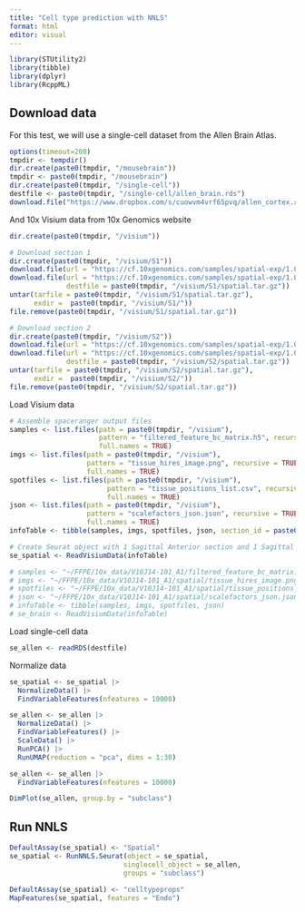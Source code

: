 ```yaml
---
title: "Cell type prediction with NNLS"
format: html
editor: visual
---
```


```r
library(STUtility2)
library(tibble)
library(dplyr)
library(RcppML)
```

## Download data

For this test, we will use a single-cell dataset from the Allen Brain Atlas.

```r
options(timeout=200)
tmpdir <- tempdir()
dir.create(paste0(tmpdir, "/mousebrain"))
tmpdir <- paste0(tmpdir, "/mousebrain")
dir.create(paste0(tmpdir, "/single-cell"))
destfile <- paste0(tmpdir, "/single-cell/allen_brain.rds")
download.file("https://www.dropbox.com/s/cuowvm4vrf65pvq/allen_cortex.rds?dl=1", destfile = destfile)
```

And 10x Visium data from 10x Genomics website

```r
dir.create(paste0(tmpdir, "/visium"))

# Download section 1
dir.create(paste0(tmpdir, "/visium/S1"))
download.file(url = "https://cf.10xgenomics.com/samples/spatial-exp/1.0.0/V1_Mouse_Brain_Sagittal_Anterior/V1_Mouse_Brain_Sagittal_Anterior_filtered_feature_bc_matrix.h5", destfile = paste0(tmpdir, "/visium/S1/filtered_feature_bc_matrix.h5"))
download.file(url = "https://cf.10xgenomics.com/samples/spatial-exp/1.0.0/V1_Mouse_Brain_Sagittal_Anterior/V1_Mouse_Brain_Sagittal_Anterior_spatial.tar.gz",
              destfile = paste0(tmpdir, "/visium/S1/spatial.tar.gz"))
untar(tarfile = paste0(tmpdir, "/visium/S1/spatial.tar.gz"), 
      exdir =  paste0(tmpdir, "/visium/S1/"))
file.remove(paste0(tmpdir, "/visium/S1/spatial.tar.gz"))

# Download section 2
dir.create(paste0(tmpdir, "/visium/S2"))
download.file(url = "https://cf.10xgenomics.com/samples/spatial-exp/1.0.0/V1_Mouse_Brain_Sagittal_Posterior/V1_Mouse_Brain_Sagittal_Posterior_filtered_feature_bc_matrix.h5", destfile = paste0(tmpdir, "/visium/S2/filtered_feature_bc_matrix.h5"))
download.file(url = "https://cf.10xgenomics.com/samples/spatial-exp/1.0.0/V1_Mouse_Brain_Sagittal_Posterior/V1_Mouse_Brain_Sagittal_Posterior_spatial.tar.gz",
              destfile = paste0(tmpdir, "/visium/S2/spatial.tar.gz"))
untar(tarfile = paste0(tmpdir, "/visium/S2/spatial.tar.gz"), 
      exdir =  paste0(tmpdir, "/visium/S2/"))
file.remove(paste0(tmpdir, "/visium/S2/spatial.tar.gz"))
```

Load Visium data

```r
# Assemble spaceranger output files
samples <- list.files(path = paste0(tmpdir, "/visium"),
                      pattern = "filtered_feature_bc_matrix.h5", recursive = TRUE,
                      full.names = TRUE)
imgs <- list.files(path = paste0(tmpdir, "/visium"),
                   pattern = "tissue_hires_image.png", recursive = TRUE,
                   full.names = TRUE)
spotfiles <- list.files(path = paste0(tmpdir, "/visium"),
                        pattern = "tissue_positions_list.csv", recursive = TRUE,
                        full.names = TRUE)
json <- list.files(path = paste0(tmpdir, "/visium"),
                   pattern = "scalefactors_json.json", recursive = TRUE,
                   full.names = TRUE)
infoTable <- tibble(samples, imgs, spotfiles, json, section_id = paste0("section_", 1:2))

# Create Seurat object with 1 Sagittal Anterior section and 1 Sagittal Posterior section
se_spatial <- ReadVisiumData(infoTable)

# samples <- "~/FFPE/10x_data/V10J14-101_A1/filtered_feature_bc_matrix.h5"
# imgs <- "~/FFPE/10x_data/V10J14-101_A1/spatial/tissue_hires_image.png"
# spotfiles <- "~/FFPE/10x_data/V10J14-101_A1/spatial/tissue_positions_list.csv"
# json <- "~/FFPE/10x_data/V10J14-101_A1/spatial/scalefactors_json.json"
# infoTable <- tibble(samples, imgs, spotfiles, json)
# se_brain <- ReadVisiumData(infoTable)
```

Load single-cell data

```r
se_allen <- readRDS(destfile)
```

Normalize data

```r
se_spatial <- se_spatial |>
  NormalizeData() |>
  FindVariableFeatures(nfeatures = 10000)

se_allen <- se_allen |>
  NormalizeData() |>
  FindVariableFeatures() |> 
  ScaleData() |> 
  RunPCA() |> 
  RunUMAP(reduction = "pca", dims = 1:30)

se_allen <- se_allen |> 
  FindVariableFeatures(nfeatures = 10000)
```

```r
DimPlot(se_allen, group.by = "subclass")
```

## Run NNLS

```r
DefaultAssay(se_spatial) <- "Spatial"
se_spatial <- RunNNLS.Seurat(object = se_spatial, 
                            singlecell_object = se_allen, 
                            groups = "subclass")

DefaultAssay(se_spatial) <- "celltypeprops"
MapFeatures(se_spatial, features = "Endo")
```
